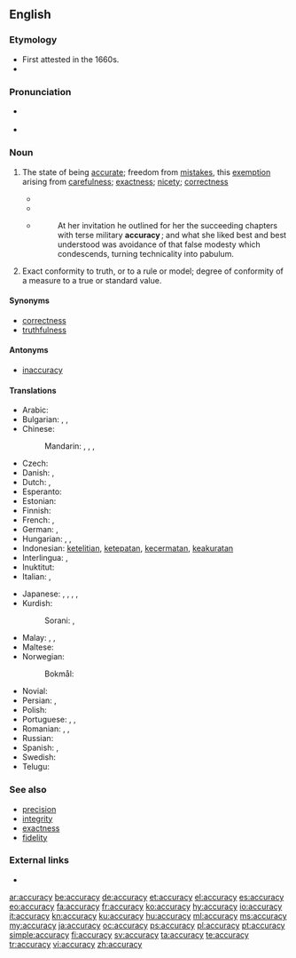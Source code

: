 ==English==
{{Webster 1913}}

===Etymology===
* First attested in the 1660s.
* {{suffix|accurate|cy|lang=en}}

===Pronunciation===
* {{a|US}} {{IPA|/ˈæk.jɚ.ə.si/|lang=en}}
* {{audio|en-us-accuracy.ogg|Audio (US)|lang=en}}

{{wikipedia}}
===Noun===
{{en-noun|accuracies}}

#The state of being [[accurate]]; freedom from [[mistakes]], this [[exemption]] arising from [[carefulness]]; [[exactness]]; [[nicety]]; [[correctness]]
#:{{ux|en|The value of testimony depends on its '''accuracy'''.}}
#*{{quote-book|author={{w|Thomas Reid}}|passage=Its professed end [of logic], is to teach men to think, to judge, and to reason, with precision and '''accuracy'''.|year=1827|title=[http://books.google.com/books?id=7fENAAAAYAAJ Essays on the Powers of the Human Mind]}}
#*{{quote-book|passage=The efficiency of the instrument will also depend upon the '''accuracy''' with which the piston fits the bottom and sides of the barrel. When the piston is depressed to the bottom, it is considered in theory to be in absolute contact, so as to exclude every particle of air from the space between it and the bottom.|author={{w|Dionysius Lardner}}|year=1856|title=[http://books.google.com/books?id=BkUPAAAAYAAJ Popular Lectures on Science and Art]}}
#*{{RQ:Chmbrs YngrSt|VIII}}
#*:At her invitation he outlined for her the succeeding chapters with terse military '''accuracy '''; and what she liked best and best understood was avoidance of that false modesty which condescends, turning technicality into pabulum.
#Exact conformity to truth, or to a rule or model; degree of conformity of a measure to a true or standard value.

====Synonyms====
* [[correctness]]
* [[truthfulness]]

====Antonyms====
* [[inaccuracy]]

====Translations====
{{trans-top|state of being accurate}}
* Arabic: {{t-needed|ar}}
* Bulgarian: {{t+|bg|акуратност|f|tr=akurátnost}}, {{t+|bg|точност|f|tr=tóčnost}}, {{t+|bg|прецизност|f|tr=precíznost}}
* Chinese:
*: Mandarin: {{t|cmn|準確度|sc=Hani}}, {{t+|cmn|准确度|tr=zhǔnquèdù|sc=Hani}}, {{t|cmn|準確性|sc=Hani}}, {{t+|cmn|准确性|tr=zhǔnquèxìng|sc=Hani}}
* Czech: {{t+|cs|přesnost|f}}
* Danish: {{t|da|nøjagtighed|c}}, {{t|da|præcision|c}}
* Dutch: {{t+|nl|nauwkeurigheid}}, {{t|nl|precisie}}
* Esperanto: {{t|eo|akurateco}}
* Estonian: {{t|et|täpsus}}
* Finnish: {{t+|fi|tarkkuus}}
* French: {{t+|fr|exactitude}}, {{t+|fr|précision}}
* German: {{t|de|Genauigkeit|f}}, {{t+|de|Präzision|f}}
* Hungarian: {{t+|hu|pontosság}}, {{t|hu|helyesség}}, {{t|hu|precizitás}}
* Indonesian: [[teliti|ketelitian]], [[tepat|ketepatan]], [[cermat|kecermatan]], [[akurat|keakuratan]]
* Interlingua: {{t|ia|exactitude}}, {{t|ia|precision}}
* Inuktitut: {{t|iu|ᓇᓛᒎᑦᑎᐊᕐᓂᖅ|sc=Cans}}
* Italian: {{t+|it|esattezza}}, {{t+|it|precisione}}
{{trans-mid}}
* Japanese: {{t|ja|正確性|tr=せいかくせい, seikakusei|sc=Jpan}}, {{t+|ja|正確|tr=せいかくさ, seikaku-sa|alt=正確さ|sc=Jpan}}, {{t|ja|精密性|tr=せいみつせい, seimitsusei|sc=Jpan}}, {{t+|ja|精密|tr=せいみつさ, seimitsu-sa|alt=精密さ|sc=Jpan}}, {{t|ja|確度|tr=かくど, kakudo|sc=Jpan}}
* Kurdish:
*: Sorani: {{t|ku|دروستی|tr=drustí|sc=ku-Arab}}, {{t|ku|ڕێکی|tr=rékí|sc=ku-Arab}}
* Malay: {{t|ms|kejituan}}, {{t|ms|ketepatan}}, {{t|ms|kebenaran}}
* Maltese: {{t|mt|eżattezza|f}}
* Norwegian: 
*: Bokmål: {{t+|nb|nøyaktighet|m|f}}
* Novial: {{t|nov|akurateso}}
* Persian: {{t+|fa|درستی|tr=dorosti}}, {{t+|fa|صحت|tr=sehat}}
* Polish: {{t+|pl|dokładność|f}}
* Portuguese: {{t+|pt|exatidão|f}}, {{t+|pt|precisão|f}}, {{t+|pt|correção|f}}
* Romanian: {{t+|ro|precizie|f}}, {{t+|ro|acuratețe|f}}, {{t+|ro|exactitate|f}}
* Russian: {{t+|ru|то́чность|f}}
* Spanish: {{t+|es|exactitud}}, {{t+|es|precisión|f}}
* Swedish: {{t+|sv|noggrannhet|c}}
* Telugu: {{t|te|ఖచ్చితత్వం|tr=khachchitatvam}}
{{trans-bottom}}

===See also===
* [[precision]]
* [[integrity]]
* [[exactness]]
* [[fidelity]]

===External links===
* {{R:Webster 1913}}

[[ar:accuracy]]
[[be:accuracy]]
[[de:accuracy]]
[[et:accuracy]]
[[el:accuracy]]
[[es:accuracy]]
[[eo:accuracy]]
[[fa:accuracy]]
[[fr:accuracy]]
[[ko:accuracy]]
[[hy:accuracy]]
[[io:accuracy]]
[[it:accuracy]]
[[kn:accuracy]]
[[ku:accuracy]]
[[hu:accuracy]]
[[ml:accuracy]]
[[ms:accuracy]]
[[my:accuracy]]
[[ja:accuracy]]
[[oc:accuracy]]
[[ps:accuracy]]
[[pl:accuracy]]
[[pt:accuracy]]
[[simple:accuracy]]
[[fi:accuracy]]
[[sv:accuracy]]
[[ta:accuracy]]
[[te:accuracy]]
[[tr:accuracy]]
[[vi:accuracy]]
[[zh:accuracy]]